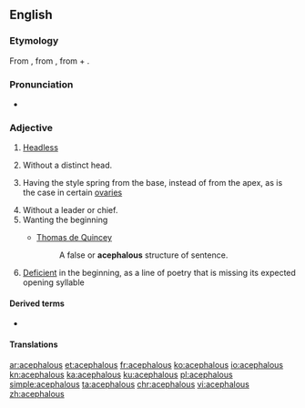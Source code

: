==English==

===Etymology===
From {{etyl|fr|en}} {{m|fr|acéphale}}, from {{etyl|grc|en}} {{m|grc|ἀκέφαλος||headless}}, from {{m|grc|ἀ-||not}} + {{m|grc|κεφαλή||head}}.

===Pronunciation===
* {{IPA|/əˈsɛfələs/|lang=en}}

===Adjective===
{{en-adj}}

# [[headless|Headless]]
# {{label|en|zoology|applied to [[bivalve]] [[mollusk]]s}} Without a distinct head.
# {{label|en|botany}} Having the style spring from the base, instead of from the apex, as is the case in certain [[ovary|ovaries]]
# Without a leader or chief.
# Wanting the beginning
#* {{rfdate|and other bibliographic particulars}} [[w:Thomas de Quincey|Thomas de Quincey]]
#*: A false or '''acephalous''' structure of sentence.
# {{label|en|prosody}} [[deficient|Deficient]] in the beginning, as a line of poetry that is missing its expected opening syllable
#: {{rfquotek|Brande}}

====Derived terms====
* {{l|en|acephalously}}

====Translations====
{{trans-see|headless}}
{{trans-see|without a leader or chief|leaderless}}

[[ar:acephalous]]
[[et:acephalous]]
[[fr:acephalous]]
[[ko:acephalous]]
[[io:acephalous]]
[[kn:acephalous]]
[[ka:acephalous]]
[[ku:acephalous]]
[[pl:acephalous]]
[[simple:acephalous]]
[[ta:acephalous]]
[[chr:acephalous]]
[[vi:acephalous]]
[[zh:acephalous]]